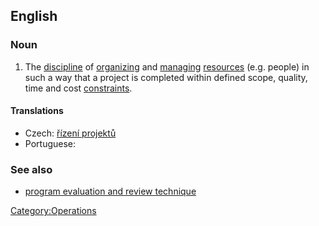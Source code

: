==English==
{{wikipedia}}

===Noun===
{{en-noun|sg=[[project]] [[management]]|-}}

# {{context|operations}} The [[discipline]] of [[organize|organizing]] and [[manage|managing]] [[resources]] (e.g. people) in such a way that a project is completed within defined scope, quality, time and cost [[constraint]]s.

====Translations====
{{trans-top|discipline of organizing and managing project resources}}
* Czech: [[řízení projektů]] {{n}}
* Portuguese: {{t|pt|Gerenciamento de Project}}
{{trans-mid}}
{{trans-bottom}}

===See also===
* [[program evaluation and review technique]]

[[Category:Operations]]